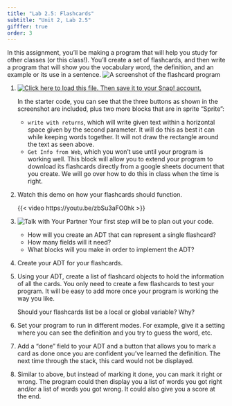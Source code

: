 ```yaml
---
title: "Lab 2.5: Flashcards"
subtitle: "Unit 2, Lab 2.5"
gifffer: true
order: 3
---
```


::: learn 
In this assignment, you’ll be making a program that will help you study for other classes (or this class!). You’ll create a set of flashcards, and then write a program that will show you the vocabulary word, the definition, and an example or its use in a sentence. 
![A screenshot of the flashcard program](/img/2-complexity/flashcards.png)

:::

::: forYouToDo

(@) <a href="/prog/1-introduction/U2L2-5-Flashcards.xml" class="run"><img src="/img/icons/load-save.png" title="Click here to load this file. Then save it to your Snap! account." alt="Click here to load this file. Then save it to your Snap! account." class="inline"/></a>

    In the starter code, you can see that the three buttons as shown in the screenshot are included, plus two more blocks that are in sprite "Sprite":

    - `write with returns`, which will write given text within a horizontal space given by the second parameter. It will do this as best it can while keeping words together. It will not draw the rectangle around the text as seen above.
    - `Get Info from Web`, which you won’t use until your program is working well. This block will allow you to extend your program to download its flashcards directly from a google sheets document that you create. We will go over how to do this in class when the time is right.

(@) Watch this demo on how your flashcards should function. 

    {{< video https://youtu.be/zbSu3aFO0hk >}}

(@) <img src="/img/icons/talk-with-your-partner.png" title="Talk with Your Partner" alt="Talk with Your Partner" class="inline"/> Your first step will be to plan out your code. 
    - How will you create an ADT that can represent a single flashcard? 
    - How many fields will it need? 
    - What blocks will you make in order to implement the ADT?

(@) Create your ADT for your flashcards.

(@) Using your ADT, create a list of flashcard objects to hold the information of all the cards. You only need to create a few flashcards to test your program. It will be easy to add more once your program is working the way you like.
    
    Should your flashcards list be a local or global variable? Why?

:::

::: ifTime

(@) Set your program to run in different modes. For example, give it a setting where you can see the definition and you try to guess the word, etc.

(@) Add a “done” field to your ADT and a button that allows you to mark a card as done once you are confident you’ve learned the definition. The next time through the stack, this card would not be displayed. 

(@)  Similar to above, but instead of marking it done, you can mark it right or wrong. The program could then display you a list of words you got right and/or a list of words you got wrong. It could also give you a score at the end. 

:::




